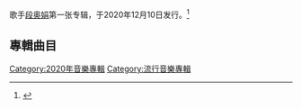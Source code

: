 
{{Infobox Album | <!-- See Wikipedia:WikiProject_Albums -->
| Name        = 半熟·秘密
| Type        = 專輯
| Artist      = [[段奥娟|段奥娟]]
| Cover       =
| Released    = 2020年12月10日
| Recorded    = 
| Genre       = [[華語流行音樂|華語流行音樂]]
| Length      = 
| Label       = 缔壹娱乐
| Producer    = 
| Reviews     = 
| Last album  = 
| This album  = 
| Next album  = 
| Misc =
}}

歌手[[段奥娟|段奥娟]]第一张专辑，于2020年12月10日发行。<ref>{{cite web |author1=新京报 |title=段奥娟 半熟未满，一切未知都很新鲜 |url=http://www.xinhuanet.com/ent/2020-12/22/c_1126889809.htm |accessdate=2022-02-27 |archiveurl=https://web.archive.org/web/20210126153558/http://www.xinhuanet.com/ent/2020-12/22/c_1126889809.htm |archivedate=2021-01-26}}</ref>

==專輯曲目==
{{tracklist
| title1 = 半熟期待
| music1 = 欧中建
| lyrics1 = 陈净宜
| arranger1 = 欧中建
| producer1 = 司捷
| length1 = 4:36

| title2 = 满满
| music2 = 段奥娟、欧中建
| lyrics2 = 段奥娟
| arranger2 = 段奥娟、欧中建
| producer2 = 欧中建
| length2 = 3:55

| title3 = 依依
| music3 = 欧中建
| lyrics3 = 欧中建
| arranger3 = 欧中建
| producer3 = 欧中建
| length3 = 4:17

| title4 = 星星海
| music4 =  段奥娟、欧中建
| lyrics4 = 焦东
| arranger4 = 欧中建
| producer4 = 欧中建
| length4 = 3:57

| title5 = 奥秘
| music5 = 欧中建
| lyrics5 = 张鹏鹏
| arranger5 = 欧中建、杨溢升
| producer5 = 司捷
| length5 = 3:22
}}



[[Category:2020年音樂專輯|Category:2020年音樂專輯]]
[[Category:流行音樂專輯|Category:流行音樂專輯]]